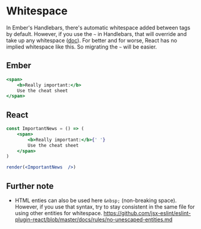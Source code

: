 # Whitespace 

In Ember's Handlebars, there's automatic whitespace added between tags by default. However, if you use the `~` in Handlebars, that will override and take up any whitespace ([doc](https://handlebarsjs.com/guide/expressions.html#whitespace-control)). For better and for worse, React has no implied whitespace like this. So migrating the `~` will be easier. 

## Ember

```hbs showLineNumbers
<span>
	<b>Really important:</b>
	Use the cheat sheet
</span>
```

## React 

```jsx live noInline
const ImportantNews = () => (
	<span>
		<b>Really important:</b>{' '}
		Use the cheat sheet
	</span>
)

render(<ImportantNews  />)
```

## Further note

- HTML enties can also be used here `&nbsp;` (non-breaking space). However, if you use that syntax, try to stay consistent in the same file for using other entities for whitespace. https://github.com/jsx-eslint/eslint-plugin-react/blob/master/docs/rules/no-unescaped-entities.md